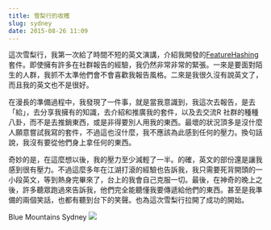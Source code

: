 ```yaml
---
title: 雪梨行的收穫
slug: sydney
date: 2015-08-26 11:09
---
```


這次雪梨行，我第一次給了時間不短的英文演講，介紹我開發的[FeatureHashing](https://github.com/wush978/FeatureHashing)套件。即使擁有許多在社群報告的經驗，我仍然非常非常的緊張。一來是要面對陌生的人群，我抓不太準他們會不會喜歡我報告風格。二來是我很久沒有說英文了，而且我的英文也不是很好。

在漫長的準備過程中，我發現了一件事，就是當我意識到，我這次去報告，是去「給」，去分享我擁有的知識，去介紹和推廣我的套件，以及去交流R 社群的種種八卦，而不是去推銷東西，或是非得要別人用我的東西。最壞的狀況頂多是沒什麼人願意嘗試我寫的套件，不過這也沒什麼，我不應該為此感到任何的壓力。換句話說，我沒有要從他們身上拿任何的東西。

奇妙的是，在這麼想以後，我的壓力至少減輕了一半。的確，英文的部份還是讓我感到很有壓力。不過這麼多年在江湖打滾的經驗也告訴我，我只需要死背開頭的一小段英文，等到熱身完畢來了，台上的我會自己克服一切。最後，在神奇的晚上之後，許多聽眾跑過來告訴我，他們完全能聽懂我要傳遞給他們的東西。甚至是我準備的兩個笑話，也都有聽到台下的笑聲。也為這次雪梨行拉開了成功的開始。

Blue Mountains Sydney ![](http://i.imgur.com/UDVrBdi.jpg)

